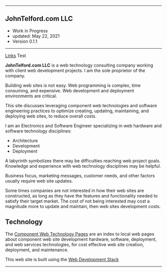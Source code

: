 
***

## JohnTelford.com LLC
- Work in Progress
- updated: May 22, 2021
- Version 0.1.1

***

[Links](links) Test

**JohnTelford.com LLC** is a web technology consulting company working with client  web development projects. I am the sole proprietor of the company.

Building web sites is not easy. Web programming is complex, time consuming, and  expensive. Web development and deployment environments are critical.

This site discusses leveraging component web  technologies and software engineering practices to optimize creating, updating, maintaining, and deploying web sites, to reduce overall costs.

I am an Electronics and Software Engineer specializing in web hardware and software technology disciplines:

- Architecture
- Development
- Deployment

A labyrinth symbolizes  there may be difficulties  reaching  web  project goals. Knowledge and experience with web technology disciplines  may be helpful.

Business focus, marketing messages, customer needs, and other factors usually  require  web site updates.

Some times companies are not interested in how their web sites are constructed, as long as they have the features and functionality needed to satisfy their target market. The cost of not being interested may cost a magnitude  more to update and maintain, then web sites development costs.



## Technology

The [Component Web Technology Pages](compwebtechpages) are 
an index to local web pages about component web site development hardware, software, deployment, and web services technologies, for cost effective web site creation, deployment, and maintenance.

This web site is built using the [Web Development Stack](webdevstack)

***
